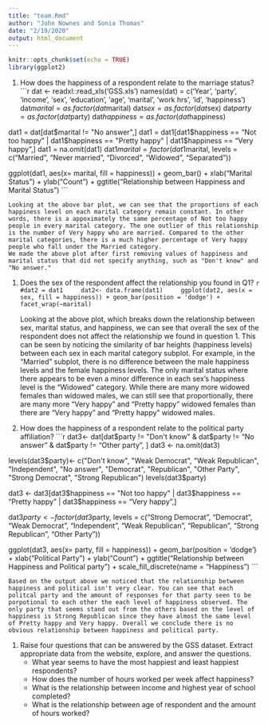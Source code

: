 ```yaml
---
title: "team.Rmd"
author: "John Nownes and Sonia Thomas"
date: "2/19/2020"
output: html_document
---
```


```r
knitr::opts_chunk$set(echo = TRUE)
library(ggplot2)
```

1. How does the happiness of a respondent relate to the marriage status?
    ```r
    dat <- readxl::read_xls('GSS.xls')
names(dat) = c('Year', 'party', 'income', 'sex', 'education', 'age', 'marital', 'work hrs', 'id', 'happiness')
dat$marital = as.factor(dat$marital)
dat$sex = as.factor(dat$sex)
dat$party = as.factor(dat$party)
dat$happiness = as.factor(dat$happiness)

dat1 = dat[dat$marital != "No answer",]
dat1 = dat1[dat1$happiness == "Not too happy" | dat1$happiness == "Pretty happy" | dat1$happiness == "Very happy",]
dat1 = na.omit(dat1)
dat1$marital = factor(dat1$marital, levels = c("Married", "Never married", "Divorced", "Widowed", "Separated"))

ggplot(dat1, aes(x= marital, fill = happiness)) + geom_bar() + xlab("Marital Status") + ylab("Count") + ggtitle("Relationship between Happiness and Marital Status")
    ```

    Looking at the above bar plot, we can see that the proportions of each happiness level on each marital category remain constant. In other words, there is a appoximately the same percentage of Not too happy people in every marital category. The one outlier of this relationship is the number of Very happy who are married. Compared to the other marital categories, there is a much higher percentage of Very happy people who fall under the Married category.
    We made the above plot after first removing values of happiness and marital status that did not specify anything, such as "Don't know" and "No answer."

1. Does the sex of the respondent affect the relationship you found in Q1?
    ```r
    #dat2 = dat1
    dat2<- data.frame(dat1)
    ggplot(dat2, aes(x = sex, fill = happiness)) + geom_bar(position = 'dodge') + facet_wrap(~marital)
    ```

    Looking at the above plot, which breaks down the relationship between sex, marital status, and happiness, we can see that overall the sex of the respondent does not affect the relationship we found in question 1. This can be seen by noticing the similarity of bar heights (happiness levels) between each sex in each marital category subplot. For example, in the "Married" subplot, there is no difference between the male happiness levels and the female happiness levels. The only marital status where there appears to be even a minor difference in each sex's happiness level is the "Widowed" category. While there are many more widowed females than widowed males, we can still see that proportionally, there are many more "Very happy" and "Pretty happy" widowed females than there are "Very happy" and "Pretty happy" widowed males.
    
1. How does the happiness of a respondent relate to the political party affiliation?
    ```r
    dat3<- dat[dat$party != "Don't know" & dat$party != "No answer" & dat$party != "Other party", ]
dat3 <- na.omit(dat3)

levels(dat3$party)<- c("Don't know", "Weak Democrat", "Weak Republican", "Independent", "No answer", "Democrat", "Republican", "Other Party", "Strong Democrat", "Strong Republican")
levels(dat3$party)

dat3 <- dat3[dat3$happiness == "Not too happy" | dat3$happiness == "Pretty happy" | dat3$happiness == "Very happy",]

dat3$party <- factor(dat3$party, levels = c("Strong Democrat", "Democrat", "Weak Democrat", "Independent", "Weak Republican", "Republican", "Strong Republican", "Other Party"))


ggplot(dat3, aes(x= party, fill = happiness)) + geom_bar(position = 'dodge') + xlab("Political Party") + ylab("Count") + ggtitle("Relationship between Happiness and Political party") + scale_fill_discrete(name = "Happiness")
    ```
    
    Based on the output above we noticed that the relationship between happiness and political isn't very clear. You can see that each politcal party and the amount of responses for that party seen to be porpotional to each other the each level of happiness observed. The only party that seems stand out from the others based on the level of happiness is Strong Republican since they have almost the same level of Pretty happy and Very happy. Overall we conclude there is no obvious relationship between happiness and political party.



1. Raise four questions that can be answered by the GSS dataset. Extract appropriate data from the website, explore, and answer the questions.
    * What year seems to have the most happiest and least happiest respondents?
    * How does the number of hours worked per week affect happiness?
    * What is the relationship between income and highest year of school completed?
    * What is the relationship between age of respondent and the amount of hours worked? 
